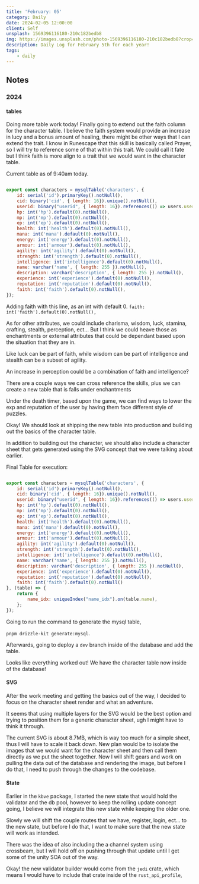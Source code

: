 ```yaml
---
title: 'February: 05'
category: Daily
date: 2024-02-05 12:00:00
client: Self
unsplash: 1569396116180-210c182bedb8
img: https://images.unsplash.com/photo-1569396116180-210c182bedb8?crop=entropy&cs=srgb&fm=jpg&ixid=MnwzNjM5Nzd8MHwxfHJhbmRvbXx8fHx8fHx8fDE2ODE3NDg2ODY&ixlib=rb-4.0.3&q=85
description: Daily Log for February 5th for each year!
tags:
    - daily
---
```


## Notes

### 2024

#### tables

Doing more table work today! Finally going to extend out the faith column for the character table.
I believe the faith system would provide an increase in lucy and a bonus amount of healing, there might be other ways that I can extend the trait.
I know in Runescape that this skill is basically called Prayer, so I will try to reference some of that within this trait.
We could call it fate but I think faith is more align to a trait that we would want in the character table.

Current table as of 9:40am today.

```javascript

export const characters = mysqlTable('characters', {
	id: serial('id').primaryKey().notNull(),
	cid: binary('cid', { length: 16}).unique().notNull(),
	userid: binary("userid", { length: 16}).references(() => users.userid).notNull(),
	hp: int('hp').default(0).notNull(),
	mp: int('mp').default(0).notNull(),
	ep: int('ep').default(0).notNull(),
	health: int('health').default(0).notNull(),
	mana: int('mana').default(0).notNull(),
	energy: int('energy').default(0).notNull(),
	armour: int('armour').default(0).notNull(),
	agility: int('agility').default(0).notNull(),
	strength: int('strength').default(0).notNull(),
	intelligence: int('intelligence').default(0).notNull(),
    name: varchar('name', { length: 255 }).notNull(),
    description: varchar('description', { length: 255 }).notNull(),
	experience: int('experience').default(0).notNull(),
    reputation: int('reputation').default(0).notNull(),
    faith: int('faith').default(0).notNull(), 
});


```

Adding faith with this line, as an int with default 0.
`faith: int('faith').default(0).notNull(),`

As for other attributes, we could include charisma, wisdom, luck, stamina, crafting, stealth, perception, ect...
But I think we could heave those as enchantments or external attributes that could be dependant based upon the situation that they are in.

Like luck can be part of faith, while wisdom can be part of intelligence and stealth can be a subset of agility.

An increase in perception could be a combination of faith and intelligence?

There are a couple ways we can cross reference the skills, plus we can create a new table that is falls under enchantments

Under the death timer, based upon the game, we can find ways to lower the exp and reputation of the user by having them face different style of puzzles.

Okay! We should look at shipping the new table into production and building out the basics of the character table.

In addition to building out the character, we should also include a character sheet that gets generated using the SVG concept that we were talking about earlier.

Final Table for execution:

```javascript

export const characters = mysqlTable('characters', {
	id: serial('id').primaryKey().notNull(),
	cid: binary('cid', { length: 16}).unique().notNull(),
	userid: binary("userid", { length: 16}).references(() => users.userid).notNull(),
	hp: int('hp').default(0).notNull(),
	mp: int('mp').default(0).notNull(),
	ep: int('ep').default(0).notNull(),
	health: int('health').default(0).notNull(),
	mana: int('mana').default(0).notNull(),
	energy: int('energy').default(0).notNull(),
	armour: int('armour').default(0).notNull(),
	agility: int('agility').default(0).notNull(),
	strength: int('strength').default(0).notNull(),
	intelligence: int('intelligence').default(0).notNull(),
    name: varchar('name', { length: 255 }).notNull(),
    description: varchar('description', { length: 255 }).notNull(),
	experience: int('experience').default(0).notNull(),
    reputation: int('reputation').default(0).notNull(),
	faith: int('faith').default(0).notNull()
}, (table) => {
	return {
		name_idx: uniqueIndex("name_idx").on(table.name),
	};
});

```

Going to run the command to generate the mysql table,

`pnpm drizzle-kit generate:mysql`.

Afterwards, going to deploy a `dev` branch inside of the database and add the table.

Looks like everything worked out! We have the character table now inside of the database!

#### SVG

After the work meeting and getting the basics out of the way, I decided to focus on the character sheet render and what an adventure.

It seems that using multiple layers for the SVG would be the best option and trying to position them for a generic character sheet, ugh I might have to think it through.

The current SVG is about 8.7MB, which is way too much for a simple sheet, thus I will have to scale it back down.
New plan would be to isolate the images that we would want for the character sheet and then call them directly as we put the sheet together.
Now I will shift gears and work on pulling the data out of the database and rendering the image, but before I do that, I need to push through the changes to the codebase.

#### State

Earlier in the `kbve` package, I started the new state that would hold the validator and the db pool, however to keep the rolling update concept going, I believe we will integrate this new state while keeping the older one.

Slowly we will shift the couple routes that we have, register, login, ect... to the new state, but before I do that, I want to make sure that the new state will work as intended.

There was the idea of also including the a channel system using crossbeam, but I will hold off on pushing through that update until I get some of the unity SOA out of the way.

Okay! the new validator builder would come from the `jedi` crate, which means I would have to include that crate inside of the `rust_api_profile`, 